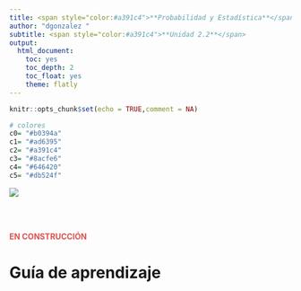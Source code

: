 ```yaml
---
title: <span style="color:#a391c4">**Probabilidad y Estadística**</span>
author: "dgonzalez "
subtitle: <span style="color:#a391c4">**Unidad 2.2**</span>
output:
  html_document:
    toc: yes
    toc_depth: 2
    toc_float: yes
    theme: flatly
---
```


```r
knitr::opts_chunk$set(echo = TRUE,comment = NA)

# colores
c0= "#b0394a"
c1= "#ad6395"
c2= "#a391c4"
c3= "#8acfe6"
c4= "#646420"
c5= "#db524f"

```





![](img/banner2.png)

<br/><br/>



<span style="color:#db524f"> **EN CONSTRUCCIÓN**</span> 


# **Guía de aprendizaje**